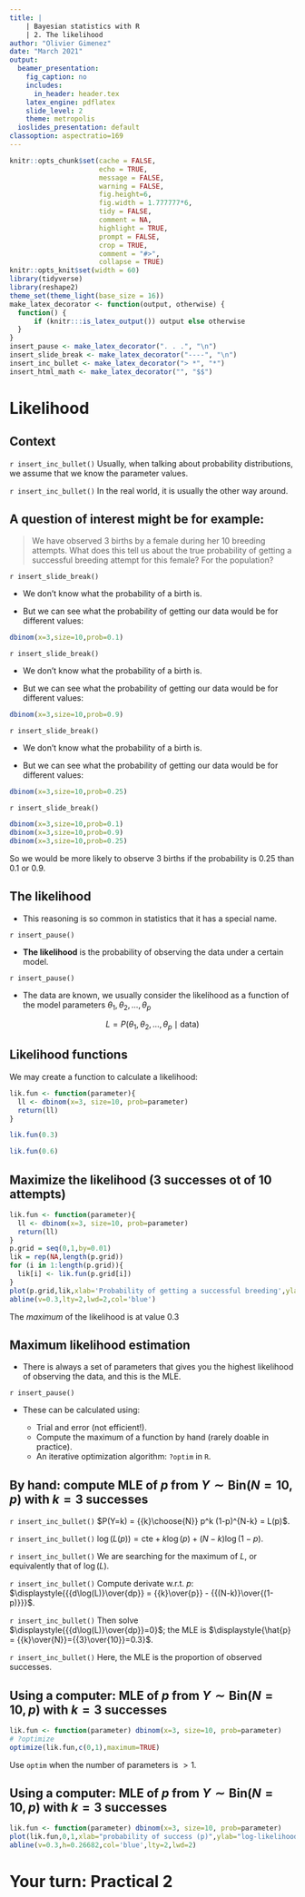 ```yaml
---
title: |
    | Bayesian statistics with R
    | 2. The likelihood
author: "Olivier Gimenez"
date: "March 2021"
output:
  beamer_presentation:
    fig_caption: no
    includes:
      in_header: header.tex
    latex_engine: pdflatex
    slide_level: 2
    theme: metropolis
  ioslides_presentation: default
classoption: aspectratio=169
---
```


```r
knitr::opts_chunk$set(cache = FALSE, 
                      echo = TRUE, 
                      message = FALSE, 
                      warning = FALSE,
                      fig.height=6, 
                      fig.width = 1.777777*6,
                      tidy = FALSE, 
                      comment = NA, 
                      highlight = TRUE, 
                      prompt = FALSE, 
                      crop = TRUE,
                      comment = "#>",
                      collapse = TRUE)
knitr::opts_knit$set(width = 60)
library(tidyverse)
library(reshape2)
theme_set(theme_light(base_size = 16))
make_latex_decorator <- function(output, otherwise) {
  function() {
      if (knitr:::is_latex_output()) output else otherwise
  }
}
insert_pause <- make_latex_decorator(". . .", "\n")
insert_slide_break <- make_latex_decorator("----", "\n")
insert_inc_bullet <- make_latex_decorator("> *", "*")
insert_html_math <- make_latex_decorator("", "$$")
```



# Likelihood

## Context

`r insert_inc_bullet()` Usually, when talking about probability distributions, we assume that we know the parameter values.

`r insert_inc_bullet()` In the real world, it is usually the other way around.

## A question of interest might be for example: 

> We have observed 3 births by a female during her 10 breeding
attempts. What does this tell us about the true probability of
getting a successful breeding attempt for this female? For the population?

`r insert_slide_break()`

* We don't know what the probability of a birth is.

* But we can see what the probability of getting our data would be for different values:

```r
dbinom(x=3,size=10,prob=0.1)
```

`r insert_slide_break()`

* We don't know what the probability of a birth is. 

* But we can see what the probability of getting our data would be for different values:

```r
dbinom(x=3,size=10,prob=0.9)
```

`r insert_slide_break()`

* We don't know what the probability of a birth is. 

* But we can see what the probability of getting our data would be for different values:

```r
dbinom(x=3,size=10,prob=0.25)
```

`r insert_slide_break()`

```r
dbinom(x=3,size=10,prob=0.1)
dbinom(x=3,size=10,prob=0.9)
dbinom(x=3,size=10,prob=0.25)
```

So we would be more likely to observe 3 births if the probability is 0.25 than 0.1 or 0.9.

## The likelihood

* This reasoning is so common in statistics that it has a special name.

`r insert_pause()`

* **The likelihood** is the probability of observing the data under a certain model.

`r insert_pause()`

* The data are known, we usually consider the likelihood as a function of the model parameters $\theta_1,\theta_2, \ldots, \theta_p$

$$L = P(\theta_1,\theta_2, \ldots, \theta_p \mid \text{data})$$

## Likelihood functions

We may create a function to calculate a likelihood:

```r
lik.fun <- function(parameter){
  ll <- dbinom(x=3, size=10, prob=parameter)
  return(ll)
}

lik.fun(0.3)

lik.fun(0.6)
```

## Maximize the likelihood (3 successes ot of 10 attempts)

```r
lik.fun <- function(parameter){
  ll <- dbinom(x=3, size=10, prob=parameter)
  return(ll)
}
p.grid = seq(0,1,by=0.01)
lik = rep(NA,length(p.grid))
for (i in 1:length(p.grid)){
  lik[i] <- lik.fun(p.grid[i])
}
plot(p.grid,lik,xlab='Probability of getting a successful breeding',ylab='Likelihood',type='l',lwd=3,cex.lab=1.5)
abline(v=0.3,lty=2,lwd=2,col='blue')
```

The *maximum* of the likelihood is at value $0.3$

## Maximum likelihood estimation

* There is always a set of parameters that gives you the highest likelihood of observing the data, and this is the MLE.

`r insert_pause()`

* These can be calculated using:

     + Trial and error (not efficient!).
     + Compute the maximum of a function by hand (rarely doable in practice).
     + An iterative optimization algorithm: `?optim` in `R`.
     
## By hand: compute MLE of $p$ from $Y \sim \text{Bin}(N=10,p)$ with $k=3$ successes

`r insert_inc_bullet()` $P(Y=k) = {{k}\choose{N}} p^k (1-p)^{N-k} = L(p)$.

`r insert_inc_bullet()` $\log(L(p)) = \text{cte} + k \log(p) + (N-k) \log(1-p)$.

`r insert_inc_bullet()` We are searching for the maximum of $L$, or equivalently that of $\log(L)$.

`r insert_inc_bullet()` Compute derivate w.r.t. $p$: $\displaystyle{{{d\log(L)}\over{dp}} = {{k}\over{p}} - {{(N-k)}\over{(1-p)}}}$.

`r insert_inc_bullet()` Then solve $\displaystyle{{{d\log(L)}\over{dp}}=0}$; the MLE is $\displaystyle{\hat{p} = {{k}\over{N}}={{3}\over{10}}=0.3}$.

`r insert_inc_bullet()` Here, the MLE is the proportion of observed successes.

## Using a computer: MLE of $p$ from $Y \sim \text{Bin}(N=10,p)$ with $k=3$ successes

```r
lik.fun <- function(parameter) dbinom(x=3, size=10, prob=parameter)
# ?optimize
optimize(lik.fun,c(0,1),maximum=TRUE)
```

Use `optim` when the number of parameters is $> 1$.

## Using a computer: MLE of $p$ from $Y \sim \text{Bin}(N=10,p)$ with $k=3$ successes

```r
lik.fun <- function(parameter) dbinom(x=3, size=10, prob=parameter)
plot(lik.fun,0,1,xlab="probability of success (p)",ylab="log-likelihood(p)",main="Binomial likelihood with 3 successes ot of 10 attempts",lwd=3,cex.lab=1.5, cex.axis=1.5, cex.main=1.5, cex.sub=1.5)
abline(v=0.3,h=0.26682,col='blue',lty=2,lwd=2)
```

# Your turn: Practical 2